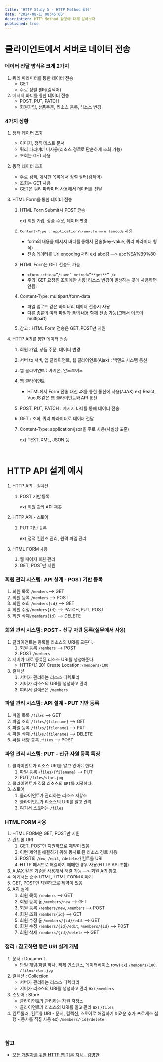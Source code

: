 ```yaml
---
title: 'HTTP Study 5 - HTTP Method 활용'
date: '2024-08-15 08:45:00'
description: HTTP Method 활용에 대해 알아보자
published: true
---
```


# 클라이언트에서 서버로 데이터 전송

### 데이터 전달 방식은 크게 2가지

1. 쿼리 파라미터를 통한 데이터 전송
   - GET
   - 주로 정렬 필터(검색어)
2. 메시지 바디를 통한 데이터 전송
   - POST, PUT, PATCH
   - 회원가입, 상품주문, 리소스 등록, 리소스 변경

### 4가지 상황

1. 정적 데이터 조회
   - 이미지, 정적 테스트 문서
   - 쿼리 파라미터 미사용(리소스 경로로 단순하게 조회 가능)
   - 조회는 GET 사용
2. 동적 데이터 조회
   - 주로 검색, 게시판 목록에서 정렬 필터(검색어)
   - 조회는 GET 사용
   - GET은 쿼리 파라미터 사용해서 데이터를 전달
3. HTML Form을 통한 데이터 전송

   1. HTML Form Submit시 POST 전송

      ex) 회원 가입, 상품 주문, 데이터 변경

   2. `Content-Type : application/x-www.form-urlencode` 사용
      - form의 내용을 메시지 바디를 통해서 전송(key-value, 쿼리 파라미터 형식)
      - 전송 데이터를 Url encoding 처리
        ex) abc김 —> abc%EA%B9%80
   3. HTML Form은 GET 전송도 가능
      - `<form action=”/save” method=”**get**” />`
      - 주의! GET 요청은 조회에만 사용! 리소스 변경이 발생하는 곳에 사용하면 안됨!
   4. Content-Type: multipart/form-data
      - 파일 업로드 같은 바이너리 데이터 전송시 사용
      - 다른 종류의 여러 파일과 폼의 내용 함께 전송 가능(그래서 이름이 multipart)
   5. 참고 : HTML Form 전송은 GET, POST만 지원

4. HTTP API를 통한 데이터 전송

   1. 회원 가입, 상품 주문, 데이터 변경
   2. 서버 to 서버, 앱 클라이언트, 웹 클라이언트(Ajax) : 백엔드 시스템 통신
   3. 앱 클라이언트 : 아이폰, 안드로이드
   4. 웹 클라이언트
      - HTML에서 Form 전송 대신 JS를 통한 통신에 사용(AJAX)
        ex) React, VueJS 같은 웹 클라이언트와 API 통신
   5. POST, PUT, PATCH : 메시지 바디를 통해 데이터 전송
   6. GET : 조회, 쿼리 파라미터로 데이터 전달
   7. Content-Type: application/json을 주로 사용(사실상 표준)

      ex) TEXT, XML, JSON 등

<br />

#  HTTP API 설계 예시

1. HTTP API - 컬렉션

   1. POST 기반 등록

      ex) 회원 관리 API 제공

2. HTTP API - 스토어

   1. PUT 기반 등록

      ex) 정적 컨텐츠 관리, 원격 파일 관리

3. HTML FORM 사용
   1. 웹 페이지 회원 관리
   2. GET, POST만 지원

### 회원 관리 시스템 : API 설계 - POST 기반 등록

1. 회원 목록 `/members`—> GET
2. 회원 등록 `/members` —> POST
3. 회원 조회 `/members{id}` —> GET
4. 회원 수정`/members{id}` —> PATCH, PUT, POST
5. 회원 삭제`/members{id}` —> DELETE

### 회원 관리 시스템 : POST - 신규 자원 등록(실무에서 사용)

1. 클라이언트는 등록될 리소스의 URI를 모른다.
   1. 회원 등록 `/members` —> POST
   2. POST `/members`
2. 서버가 새로 등록된 리소스 URI를 생성해준다.
   - HTTP/1.1 201 Create Location: `/members/100`
3. 컬렉션
   1. 서버가 관리하는 리소스 디렉토리
   2. 서버가 리소스의 URI를 생성하고 관리
   3. 여리서 컬렉션은 `/members`

### 파일 관리 시스템 : API 설계 - PUT 기반 등록

1. 파일 목록 `/files` —> GET
2. 파일 조회 `/files/{filename}` —> GET
3. 파일 등록 `/files/{filename}` —> PUT
4. 파일 삭제 `/files/{filename}` —> DELETE
5. 파일 대량 등록 `/files` —> POST

### 파일 관리 시스템 : PUT - 신규 자원 등록 특징

1. 클라이언트가 리소스 URI를 알고 있어야 한다.
   1. 파일 등록 `/files/{filename}` —> PUT
   2. PUT `/files/star.jpg`
2. 클라이언트가 직접 리소스의 `URI`를 지정한다.
3. 스토어
   1. 클라이언트가 관리하는 리소스 저장소
   2. 클라이언트가 리소스의 URI를 알고 관리
   3. 여기서 스토어는 `/files`

### HTML FORM 사용

1. HTML FORM은 GET, POST만 지원
2. 컨트롤 URI
   1. GET, POST만 지원하므로 제약이 있음
   2. 이런 제약을 해결하기 위해 동사로 된 리소스 경로 사용
   3. POST의 `/new`, `/edit`, `/delete`가 컨트롤 URI
   4. HTTP 메서드로 해결하기 애매한 경우 사용(HTTP API 포함)
3. AJAX 같은 기술을 사용해서 해결 가능 —> 회원 API 참고
4. 여기서는 순수 HTML, HTML FORM 이야기
5. GET, POST만 지원하므로 제약이 있음
6. API 설계
   1. 회원 목록 `/members` —> GET
   2. 회원 등록 폼 `/members/new` —> GET
   3. 회원 등록 `/members/new`, `/members` —> POST
   4. 회원 조회 `/members{id}` —> GET
   5. 회원 수정 폼 `/members/{id}/edit` —> GET
   6. 회원 수정 `/members/{id}/edit`, `/members/{id}` —> POST
   7. 회원 삭제 `/members/{id}/delete` —> GET

### 정리 : 참고하면 좋은 URI 설계 개념

1.  문서 : Document
    - 단일 개념(파일 하나, 객체 인스턴스, 데이터베이스 row)
      ex) `/members/100`, `/files/star.jpg`
2.  컬렉션 : Collection
    - 서버가 관리하는 리소스 디렉터리
    - 서버가 리소스의 URI를 생성하고 관리
      ex) `/members`
3.  스토어 : Store
    - 클라이언트가 관리하는 자원 저장소
    - 클라이언트가 리소스의 URI를 알고 관리
      ex) `/files`
4.  컨트롤러, 컨트롤 URI - 문서, 컬렉션, 스토어로 해결하기 어려운 추가 프로세스 실행 - 동사를 직접 사용
    ex) `/members/{id}/delete`

<br />

### 참고

- [모든 개발자를 위한 HTTP 웹 기본 지식 - 김영한](https://www.inflearn.com/course/http-%EC%9B%B9-%EB%84%A4%ED%8A%B8%EC%9B%8C%ED%81%AC?attributionToken=ChQxMDMxMDMxMDE1NjYzNjU4Nzc5ORANGiNyZWNvbW1lbmRlX3JlY29tbWVuZGVfMTcwMjUyNjQzNDA2NiIXcmVjb21tZW5kZWQtZm9yLXlvdS1jdnIoAA&gad_source=1&gclid=Cj0KCQjwn9y1BhC2ARIsAG5IY-5JlzrjtdmxjRF1KlOKOj-mkkTeNEZYmsMM1bLGQ98vSi01VjhWlcAaAvWIEALw_wcB)
